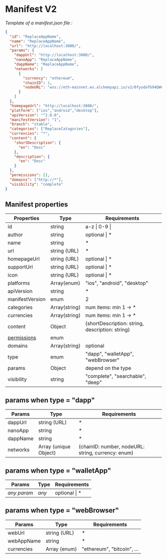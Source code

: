 # Manifest V2

_Template of a manifest.json file :_

```json
{
  "id": "ReplaceAppName",
  "name": "ReplaceAppName",
  "url": "http://localhost:3000/",
  "params": {
    "dappUrl": "http://localhost:3000/",
    "nanoApp": "ReplaceAppName",
    "dappName": "ReplaceAppName",
    "networks": [
      {
        "currency": "ethereum",
        "chainID": 1,
        "nodeURL": "wss://eth-mainnet.ws.alchemyapi.io/v2/0fyudoTG94QWC0tEtfJViM9v2ZXJuij2"
      }
    ]
  },
  "homepageUrl": "http://localhost:3000/",
  "platform": ["ios","android","desktop"],
  "apiVersion": "^2.0.0",
  "manifestVersion": "1",
  "branch": "stable",
  "categories": ["ReplaceCatagories"],
  "currencies": "*",
  "content": {
    "shortDescription": {
      "en": "Desc"
    },
    "description": {
      "en": "Desc"
    }
  },
  "permissions": [],
  "domains": ["http://*"],
  "visibility": "complete"
}
```

## Manifest properties
| Properties       | Type            | Requirements                |
|------------------|-----------------|-----------------------------|
| id               | string          | a-z &#124; 0-9 &#124;       |
| author           | string          | optional &#124; *           |
| name             | string          | *                           |
| url              | string (URL)    | *                           |
| homepageUrl      | string (URL)    | optional &#124; *           |
| supportUrl       | string (URL)    | optional &#124; *           |
| icon             | string (URL)    | optional &#124; *           |
| platforms        | Array(enum)     | "ios", "android", "desktop" |
| apiVersion       | string          | *                           |
| manifestVersion  | enum            | 2                           |
| categories       | Array(string)   | num items: min 1 → *        |
| currencies       | Array(string)   | num items: min 1 → *        |
| content          | Object          | \{shortDescription: string, description: string\} |      |
| [permissions](/manifest/permissions)| enum  |                             |
| domains          | Array(string)   |  optional | *               |
| type             | enum            | "dapp", "walletApp", "webBrowser" |
| params           | Object          | depend on the type          |
| visibility       | string          | "complete", "searchable", "deep"  |

## params when type = "dapp"

| Params    | Type            | Requirements                              |
|-----------|-----------------|-------------------------------------------|
| dappUrl   | string (URL)    | *                                         |
| nanoApp   | string          | *                                         |
| dappName  | string          | *                                         |
| networks  | Array (unique Object) | (chainID: number, nodeURL: string, currency: enum) |


## params when type = "walletApp"

| Params    | Type      | Requirements       |
|-----------|-----------|--------------------|
| *any param*| *any*     | optional &#124; *  |



## params when type = "webBrowser"

| Params      | Type            | Requirements    |
|-------------|-----------------|-----------------|
| webUrl      | string (URL)    | *               |
| webAppName  | string          | *               |
| currencies  | Array (enum)    | "ethereum", "bitcoin", ... |
